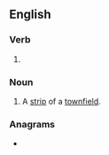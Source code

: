 ==English==

===Verb===
{{head|en|present participle}}

# {{present participle of|rive|lang=en|nocat=1}}

===Noun===
{{en-noun}}

# {{lb|en|historical|agriculture}} A [[strip]] of a [[townfield]].

===Anagrams===
* {{anagrams|en|Irving|Virgin|Virnig|virgin|viring}}